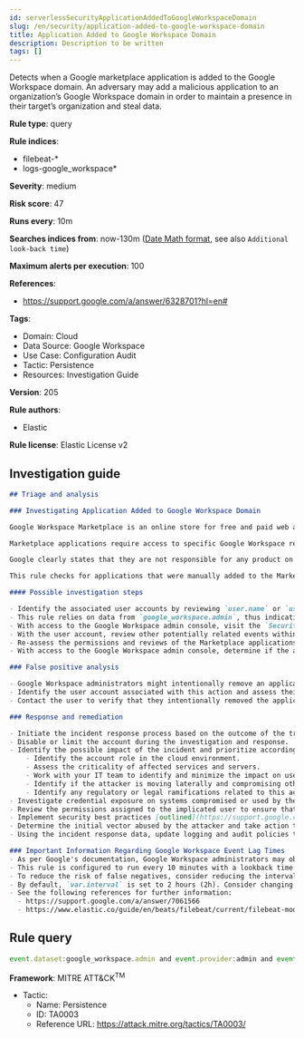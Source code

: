 ```yaml
---
id: serverlessSecurityApplicationAddedToGoogleWorkspaceDomain
slug: /en/security/application-added-to-google-workspace-domain
title: Application Added to Google Workspace Domain
description: Description to be written
tags: []
---
```


<div id="application-added-to-google-workspace-domain"></div>

Detects when a Google marketplace application is added to the Google Workspace domain. An adversary may add a malicious application to an organization’s Google Workspace domain in order to maintain a presence in their target’s organization and steal data.

**Rule type**: query

**Rule indices**: 

* filebeat-*
* logs-google_workspace*

**Severity**: medium

**Risk score**: 47

**Runs every**: 10m

**Searches indices from**: now-130m ([Date Math format](((ref))/common-options.html#date-math), see also <DocLink id="serverlessSecurityRulesUiCreate" section="set-the-rules-schedule">`Additional look-back time`</DocLink>)

**Maximum alerts per execution**: 100

**References**: 

* https://support.google.com/a/answer/6328701?hl=en#

**Tags**: 

* Domain: Cloud
* Data Source: Google Workspace
* Use Case: Configuration Audit
* Tactic: Persistence
* Resources: Investigation Guide

**Version**: 205

**Rule authors**: 

* Elastic

**Rule license**: Elastic License v2

## Investigation guide

```markdown
## Triage and analysis

### Investigating Application Added to Google Workspace Domain

Google Workspace Marketplace is an online store for free and paid web applications that work with Google Workspace services and third-party software. Listed applications are based on Google APIs or on Google Apps Script and created by both Google and third-party developers.

Marketplace applications require access to specific Google Workspace resources. Applications can be installed by individual users, if they have permission, or can be installed for an entire Google Workspace domain by administrators. Consent screens typically display what permissions and privileges the application requires during installation. As a result, malicious Marketplace applications may require more permissions than necessary or have malicious intent.

Google clearly states that they are not responsible for any product on the Marketplace that originates from a source other than Google.

This rule checks for applications that were manually added to the Marketplace by a Google Workspace account.

#### Possible investigation steps

- Identify the associated user accounts by reviewing `user.name` or `user.email` fields in the alert.
- This rule relies on data from `google_workspace.admin`, thus indicating the associated user has administrative privileges to the Marketplace.
- With access to the Google Workspace admin console, visit the `Security > Investigation tool` with filters for the user email and event is `Assign Role` or `Update Role` to determine if new cloud roles were recently updated.
- With the user account, review other potentially related events within the last 48 hours.
- Re-assess the permissions and reviews of the Marketplace applications to determine if they violate organizational policies or introduce unexpected risks.
- With access to the Google Workspace admin console, determine if the application was installed domain-wide or individually by visiting `Apps > Google Workspace Marketplace Apps`.

### False positive analysis

- Google Workspace administrators might intentionally remove an application from the blocklist due to a re-assessment or a domain-wide required need for the application.
- Identify the user account associated with this action and assess their administrative privileges with Google Workspace Marketplace.
- Contact the user to verify that they intentionally removed the application from the blocklist and their reasoning.

### Response and remediation

- Initiate the incident response process based on the outcome of the triage.
- Disable or limit the account during the investigation and response.
- Identify the possible impact of the incident and prioritize accordingly; the following actions can help you gain context:
    - Identify the account role in the cloud environment.
    - Assess the criticality of affected services and servers.
    - Work with your IT team to identify and minimize the impact on users.
    - Identify if the attacker is moving laterally and compromising other accounts, servers, or services.
    - Identify any regulatory or legal ramifications related to this activity.
- Investigate credential exposure on systems compromised or used by the attacker to ensure all compromised accounts are identified. Reset passwords or delete API keys as needed to revoke the attacker's access to the environment. Work with your IT teams to minimize the impact on business operations during these actions.
- Review the permissions assigned to the implicated user to ensure that the least privilege principle is being followed.
- Implement security best practices [outlined](https://support.google.com/a/answer/7587183) by Google.
- Determine the initial vector abused by the attacker and take action to prevent reinfection via the same vector.
- Using the incident response data, update logging and audit policies to improve the mean time to detect (MTTD) and the mean time to respond (MTTR).

### Important Information Regarding Google Workspace Event Lag Times
- As per Google's documentation, Google Workspace administrators may observe lag times ranging from minutes up to 3 days between the time of an event's occurrence and the event being visible in the Google Workspace admin/audit logs.
- This rule is configured to run every 10 minutes with a lookback time of 130 minutes.
- To reduce the risk of false negatives, consider reducing the interval that the Google Workspace (formerly G Suite) Filebeat module polls Google's reporting API for new events.
- By default, `var.interval` is set to 2 hours (2h). Consider changing this interval to a lower value, such as 10 minutes (10m).
- See the following references for further information:
  - https://support.google.com/a/answer/7061566
  - https://www.elastic.co/guide/en/beats/filebeat/current/filebeat-module-google_workspace.html
```

## Rule query

```js
event.dataset:google_workspace.admin and event.provider:admin and event.category:iam and event.action:ADD_APPLICATION

```

**Framework**: MITRE ATT&CK<sup>TM</sup>

* Tactic:
    * Name: Persistence
    * ID: TA0003
    * Reference URL: https://attack.mitre.org/tactics/TA0003/

